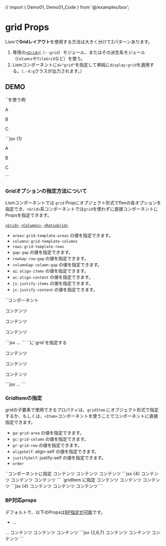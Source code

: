 // import { Demo01, Demo01_Code } from '@/examples/box';

# grid Props

Lismで**Gridレイアウト**を使用する方法は大きく分けて2パターンあります。

1. 専用の[`<Grid>`](/docs/components/Grid)(`.l--grid`）モジュール、またはその派生系モジュール（`Columns`や`TileGrid`など）を使う。
2. Lismコンポーネントに`d="grid"`を指定して単純に`display:grid`を適用する。（`.-d:g`クラスが出力されます。）


## DEMO

<Demo>
	<Demo.Title>`<Grid>`を使う例</Demo.Title>
	<Demo.Preview resize p={20}>
		<Grid gap={20} lismState={["has--itemGuide"]}>
			<p>A</p>
			<p>B</p>
			<p>C</p>
		</Grid>
	</Demo.Preview>
	<Demo.Code>
	```jsx {1}
	<Grid gap={20}>
		<p>A</p>
		<p>B</p>
		<p>C</p>
	</Grid>
	```
	</Demo.Code>
</Demo>


### Gridオプションの指定方法について

Lismコンポーネントでは `grid` Propにオブジェクト形式でflexの各オプションを指定でき、`<Grid>`系コンポーネントでは`grid`を使わずに直接コンポーネントにPropsを指定できます。

[`<Grid>`](/docs/modules/grid), [`<Columns>`](/docs/modules/columns), [`<RatioGrid>`](/docs/modules/ratio-grid)


- `areas`: `grid-template-areas` の値を指定できます。
- `columns`: `grid-template-columns`
- `rows`: `grid-template-rows`
- `gap`: `gap` の値を指定できます。
- `rowGap`: `row-gap` の値を指定できます。
- `columnGap`: `column-gap` の値を指定できます。
- `ai`: `align-items` の値を指定できます。
- `ac`: `align-content` の値を指定できます。
- `ji`: `justify-items` の値を指定できます。
- `jc`: `justify-content` の値を指定できます。


<Demo>
	<Demo.Title>`<Grid>`コンポーネント</Demo.Title>
	<Demo.Preview resize p={20}>
		<Grid columns="1fr 1fr 1fr" gap={20} lismState={["has--itemGuide"]}>
			<p>コンテンツ</p>
			<p>コンテンツ</p>
			<p>コンテンツ</p>
		</Grid>
	</Demo.Preview>
	<Demo.Code>
	```jsx
	<Grid columns="1fr 1fr 1fr" gap={20}>
		...
	</Grid>
	```
	</Demo.Code>
</Demo>

<Demo>
	<Demo.Title>`<Box>`に`grid`を指定する</Demo.Title>
	<Demo.Preview resize p={20}>
		<Box d="grid" grid={{ columns: "1fr 1fr 1fr", gap: 20 }} lismState={["has--itemGuide"]}>
			<p>コンテンツ</p>
			<p>コンテンツ</p>
			<p>コンテンツ</p>
		</Box>
	</Demo.Preview>
	<Demo.Code>
	```jsx
	<Box d="grid" grid={{ columns: "1fr 1fr 1fr", gap: 20 }}>
		...
	</Box>
	```
	</Demo.Code>
</Demo>


### GridItemの指定

gridの子要素で使用できるプロパティは、`gridItem` にオブジェクト形式で指定するか、もしくは、`<Item>`コンポーネントを使うことでコンポーネントに直接指定できます。

- `ga`: `grid-area` の値を指定できます。
- `gc`: `grid-column` の値を指定できます。
- `gr`: `grid-row` の値を指定できます。
- `alignSelf`: align-self の値を指定できます。
- `justifySelf`: justify-self の値を指定できます。
- `order`

<Demo>
	<Demo.Title>`<Item>`コンポーネントに指定</Demo.Title>
	<Demo.Preview resize p={20}>
		<Grid columns="1fr 1fr" gap={20} lismState={["has--itemGuide"]}>
			<Item>コンテンツ</Item>
			<Item>コンテンツ</Item>
			<Item column="span 2">コンテンツ</Item>
		</Grid>
	</Demo.Preview>
	<Demo.Code> 
	```jsx {4}
	<Grid columns="1fr 1fr" gap={20}>
		<Item>コンテンツ</Item>
		<Item>コンテンツ</Item>
		<Item column="span 2">コンテンツ</Item>
	</Grid>
	```
	</Demo.Code>
</Demo>


<Demo>
	<Demo.Title>`gridItem`に指定</Demo.Title>
	<Demo.Preview resize p={20}>
		<Grid columns="1fr 1fr" gap={20} lismState={["has--itemGuide"]}>
			<Box>コンテンツ</Box>
			<Box>コンテンツ</Box>
			<Box gridItem={{ column: "span 2" }}>コンテンツ</Box>
		</Grid>
	</Demo.Preview>
	<Demo.Code>
	```jsx {4}
	<Grid columns="1fr 1fr" gap={20}>
		<Box>コンテンツ</Box>
		<Box>コンテンツ</Box>
		<Box gridItem={{ column: "span 2" }}>コンテンツ</Box>
	</Grid>
	```
	</Demo.Code>
</Demo>


### BP対応props

デフォルトで、以下のPropsは[BP指定が可能](###)です。
- ...


<Demo>
	<Demo.Title>...</Demo.Title>
	<Demo.Preview resize p={20}>
		<Grid columns={["1fr 1fr", "1fr 1fr 1fr"]} gap={20} lismState={["has--itemGuide"]}>
			<Item>コンテンツ</Item>
			<Item column={[null, "span 2"]}>コンテンツ</Item>
			<Item column={["span 2", "span 3"]}>コンテンツ</Item>
		</Grid>
	</Demo.Preview>
	<Demo.Code>
	```jsx {2,6,7}
	<Grid
		columns={["1fr 1fr", "1fr 1fr 1fr"]}
		gap={20}
	>
		<Item>コンテンツ</Item>
		<Item column={[null, "span 2"]}>コンテンツ</Item>
		<Item column={["span 2", "span 3"]}>コンテンツ</Item>
	</Grid>
	```
	</Demo.Code>
</Demo>
